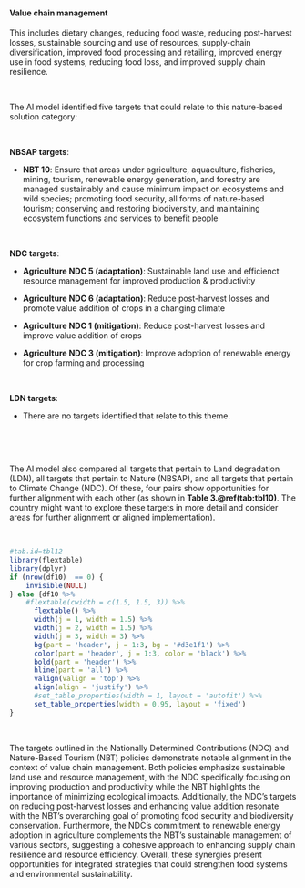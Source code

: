 #### Value chain management

::: {custom-style='Citation'}
This includes dietary changes, reducing food waste, reducing post-harvest losses, sustainable sourcing and use of resources, supply-chain diversification, improved food processing and retailing, improved energy use in food systems, reducing food loss, and improved supply chain resilience.
:::

<br>

::: {custom-style='Text'}
The AI model identified five targets that could relate to this nature-based solution category:
:::

<br>


**NBSAP targets**:

-   **NBT 10**: Ensure that areas under agriculture, aquaculture, fisheries, mining, tourism, renewable energy generation, and forestry are managed sustainably and cause minimum impact on ecosystems and wild species; promoting food security, all forms of nature-based tourism; conserving and restoring biodiversity, and maintaining ecosystem functions and services to benefit people



​

**NDC targets**:

-   **Agriculture NDC 5 (adaptation)**: Sustainable land use and efficienct resource management for improved production & productivity

-   **Agriculture NDC 6 (adaptation)**: Reduce post-harvest losses and promote value addition of crops in a changing climate

-   **Agriculture NDC 1 (mitigation)**: Reduce post-harvest losses and improve value addition of crops

-   **Agriculture NDC 3 (mitigation)**: Improve adoption of renewable energy for crop farming and processing



​



**LDN targets**:

-   There are no targets identified that relate to this theme.



​




<br>

::: {custom-style='Text'}
The AI model also compared all targets that pertain to Land degradation (LDN), all targets that pertain to Nature (NBSAP), and all targets that pertain to Climate Change (NDC). Of these, four pairs show opportunities for further alignment with each other (as shown in **Table 3.\@ref(tab:tbl10)**. The country might want to explore these targets in more detail and consider areas for further alignment or aligned implementation).
:::

<br>

```r
#tab.id=tbl12
library(flextable)
library(dplyr)
if (nrow(df10)  == 0) {
    invisible(NULL)
} else {df10 %>% 
    #flextable(cwidth = c(1.5, 1.5, 3)) %>% 
      flextable() %>% 
      width(j = 1, width = 1.5) %>% 
      width(j = 2, width = 1.5) %>% 
      width(j = 3, width = 3) %>% 
      bg(part = 'header', j = 1:3, bg = '#d3e1f1') %>% 
      color(part = 'header', j = 1:3, color = 'black') %>% 
      bold(part = 'header') %>% 
      hline(part = 'all') %>% 
      valign(valign = 'top') %>% 
      align(align = 'justify') %>%  
      #set_table_properties(width = 1, layout = 'autofit') %>% 
      set_table_properties(width = 0.95, layout = 'fixed')
}
```

<br>

::: {custom-style='summ'}
The targets outlined in the Nationally Determined Contributions (NDC) and Nature-Based Tourism (NBT) policies demonstrate notable alignment in the context of value chain management. Both policies emphasize sustainable land use and resource management, with the NDC specifically focusing on improving production and productivity while the NBT highlights the importance of minimizing ecological impacts. Additionally, the NDC's targets on reducing post-harvest losses and enhancing value addition resonate with the NBT's overarching goal of promoting food security and biodiversity conservation. Furthermore, the NDC's commitment to renewable energy adoption in agriculture complements the NBT's sustainable management of various sectors, suggesting a cohesive approach to enhancing supply chain resilience and resource efficiency. Overall, these synergies present opportunities for integrated strategies that could strengthen food systems and environmental sustainability.
:::

<br>

